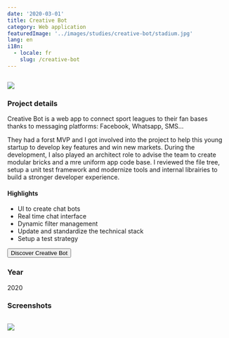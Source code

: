 ```yaml
---
date: '2020-03-01'
title: Creative Bot
category: Web application
featuredImage: '../images/studies/creative-bot/stadium.jpg'
lang: en
i18n:
  - locale: fr
    slug: /creative-bot
---
```


<Image>

![](../images/studies/creative-bot/compo.png)

</Image>

### Project details

Creative Bot is a web app to connect sport leagues to their fan bases thanks to messaging platforms: Facebook, Whatsapp, SMS...

They had a forst MVP and I got involved into the project to help this young startup to develop key features and win new markets. During the development, I also played an architect role to advise the team to create modular bricks and a mre uniform app code base. I reviewed the file tree, setup a unit test framework and modernize tools and internal librairies to build a stronger developer experience.

#### Highlights

- UI to create chat bots
- Real time chat interface
- Dynamic filter management
- Update and standardize the technical stack
- Setup a test strategy

<p style={{textAlign: 'center'}}><Button href="https://creativebot.ai">Discover Creative Bot</Button></p>

### Year
2020

### Screenshots

<Image>

![](../images/studies/creative-bot/inbox.jpg)

</Image>
